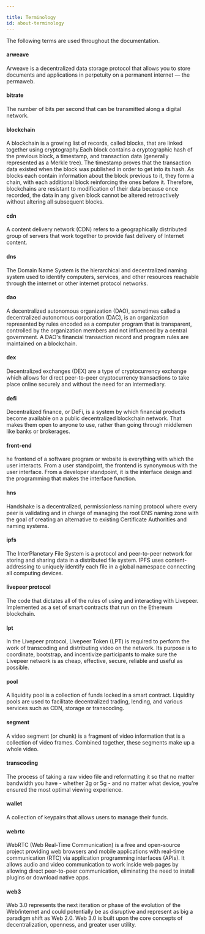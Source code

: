 ```yaml
---

title: Terminology
id: about-terminology
---
```


The following terms are used throughout the documentation.

#### arweave

Arweave is a decentralized data storage protocol that allows you to store documents and applications in perpetuity on a permanent internet — the permaweb.

#### bitrate

The number of bits per second that can be transmitted along a digital network.

#### blockchain

A blockchain is a growing list of records, called blocks, that are linked together using cryptography.Each block contains a cryptographic hash of the previous block, a timestamp, and transaction data (generally represented as a Merkle tree). The timestamp proves that the transaction data existed when the block was published in order to get into its hash. As blocks each contain information about the block previous to it, they form a chain, with each additional block reinforcing the ones before it. Therefore, blockchains are resistant to modification of their data because once recorded, the data in any given block cannot be altered retroactively without altering all subsequent blocks.

#### cdn

A content delivery network (CDN) refers to a geographically distributed group of servers that work together to provide fast delivery of Internet content.

#### dns

The Domain Name System is the hierarchical and decentralized naming system used to identify computers, services, and other resources reachable through the internet or other internet protocol networks.

#### dao

A decentralized autonomous organization (DAO), sometimes called a decentralized autonomous corporation (DAC), is an organization represented by rules encoded as a computer program that is transparent, controlled by the organization members and not influenced by a central government. A DAO's financial transaction record and program rules are maintained on a blockchain.

#### dex

Decentralized exchanges (DEX) are a type of cryptocurrency exchange which allows for direct peer-to-peer cryptocurrency transactions to take place online securely and without the need for an intermediary.

#### defi

Decentralized finance, or DeFi, is a system by which financial products become available on a public decentralized blockchain network. That makes them open to anyone to use, rather than going through middlemen like banks or brokerages. 

#### front-end

he frontend of a software program or website is everything with which the user interacts. From a user standpoint, the frontend is synonymous with the user interface. From a developer standpoint, it is the interface design and the programming that makes the interface function.

#### hns

Handshake is a decentralized, permissionless naming protocol where every peer is validating and in charge of managing the root DNS naming zone with the goal of creating an alternative to existing Certificate Authorities and naming systems.

#### ipfs

The InterPlanetary File System is a protocol and peer-to-peer network for storing and sharing data in a distributed file system. IPFS uses content-addressing to uniquely identify each file in a global namespace connecting all computing devices.

#### livepeer protocol

The code that dictates all of the rules of using and interacting with Livepeer. Implemented as a set of smart contracts that run on the Ethereum blockchain.

#### lpt

In the Livepeer protocol, Livepeer Token (LPT) is required to perform the work of transcoding and distributing video on the network. Its purpose is to coordinate, bootstrap, and incentivize participants to make sure the Livepeer network is as cheap, effective, secure, reliable and useful as possible.

#### pool

 A liquidity pool is a collection of funds locked in a smart contract. Liquidity pools are used to facilitate decentralized trading, lending, and various services such as CDN, storage or transcoding.

#### segment

A video segment (or chunk) is a fragment of video information that is a collection of video frames. Combined together, these segments make up a whole video.

#### transcoding

The process of taking a raw video file and reformatting it so that no matter bandwidth you have - whether 2g or 5g - and no matter what device, you're ensured the most optimal viewing experience.

#### wallet

A collection of keypairs that allows users to manage their funds.

#### webrtc

WebRTC (Web Real-Time Communication) is a free and open-source project providing web browsers and mobile applications with real-time communication (RTC) via application programming interfaces (APIs). It allows audio and video communication to work inside web pages by allowing direct peer-to-peer communication, eliminating the need to install plugins or download native apps.

#### web3

Web 3.0 represents the next iteration or phase of the evolution of the Web/internet and could potentially be as disruptive and represent as big a paradigm shift as Web 2.0. Web 3.0 is built upon the core concepts of decentralization, openness, and greater user utility.



